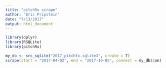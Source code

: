 ```yaml
---
title: "pitchRx scrape"
author: "Eric Pripstein"
date: "7/13/2017"
output: html_document
---
```


```r
library(dplyr)
library(RSQLite)
library(pitchRx)
```

```r
my_db <- src_sqlite("2017_pitchfx.sqlite3", create = T)
scrape(start = "2017-04-02", end = "2017-10-02", connect = my_db$con)
```

